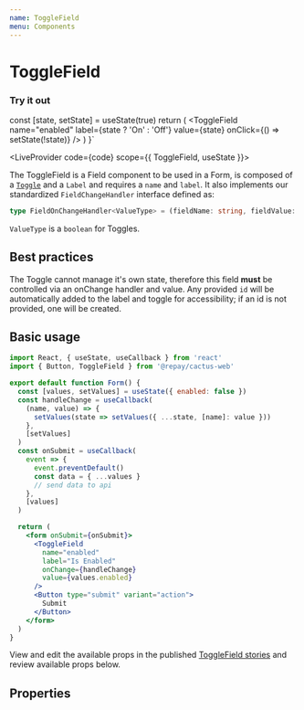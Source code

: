 ```yaml
---
name: ToggleField
menu: Components
---
```



# ToggleField

### Try it out

  const [state, setState] = useState(true)
  return (
    <ToggleField
      name="enabled"
      label={state ? 'On' : 'Off'}
      value={state}
      onClick={() => setState(!state)}
    />
  )
}`

<LiveProvider code={code} scope={{ ToggleField, useState }}>
  <LiveEditor style={livePreviewStyle}/>
  <LiveError />
  <LivePreview />
</LiveProvider>
<Wrapper />

The ToggleField is a Field component to be used in a Form, is composed of a [`Toggle`](../Toggle.mdx) and a `Label` and requires a `name` and `label`. It also implements our standardized `FieldChangeHandler` interface defined as:

```ts
type FieldOnChangeHandler<ValueType> = (fieldName: string, fieldValue: ValueType) => void
```

`ValueType` is a `boolean` for Toggles.

## Best practices

The Toggle cannot manage it's own state, therefore this field **must** be controlled via an onChange handler and value. Any provided `id` will be automatically added to the label and toggle for accessibility; if an id is not provided, one will be created.

## Basic usage

```jsx
import React, { useState, useCallback } from 'react'
import { Button, ToggleField } from '@repay/cactus-web'

export default function Form() {
  const [values, setValues] = useState({ enabled: false })
  const handleChange = useCallback(
    (name, value) => {
      setValues(state => setValues({ ...state, [name]: value }))
    },
    [setValues]
  )
  const onSubmit = useCallback(
    event => {
      event.preventDefault()
      const data = { ...values }
      // send data to api
    },
    [values]
  )

  return (
    <form onSubmit={onSubmit}>
      <ToggleField
        name="enabled"
        label="Is Enabled"
        onChange={handleChange}
        value={values.enabled}
      />
      <Button type="submit" variant="action">
        Submit
      </Button>
    </form>
  )
}
```

View and edit the available props in the published [ToggleField stories](https://repaygithub.github.io/cactus/stories/cactus-web/?path=/story/togglefield--basic-usage) and review available props below.

## Properties

<PropsTable of={ToggleField} />
